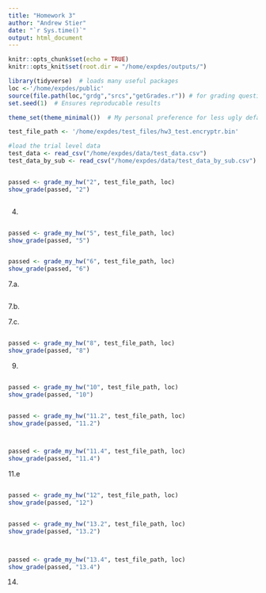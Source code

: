 ```yaml
---
title: "Homework 3"
author: "Andrew Stier"  
date: "`r Sys.time()`"
output: html_document
---
```


<!---
In order to check that all the necessary packages are installed, Click the File > New File > R Markdown button and keep all of the options as is. Save the document somewhere, and, while that new document is open, click the knit button. If a window with some plots shows up, everything is installed correctly. If RStudio prompts you to install any packages, you should install them.
-->

<!---
Please save this file as Homework2_lastname_firstname.Rmd

Be sure to update the author field in the block above.

While you are working on your homework, you can use the green arrows to run a "chunk" of code. In order to produce the final document, use the knit button. You will turn in both the Rmd file and the knitted html file, which will appear next to wherever you saved the Rmd file if there are no errors.

Beware, if you run chunks out of order or reuse variable names your code may produce different results when it is run again from top to bottom. Before you knit your document, it is a good idea to run all the chunks in order from top to bottom in a clean environment. Use the broom button in the environment pane to clear your variables and click the Session > Restart R and Run All Chunks.

If you ever want to reference the documentation about a function, go to the console below and type ?function_name. Try it now with ?read_csv.
-->

```r
knitr::opts_chunk$set(echo = TRUE)
knitr::opts_knit$set(root.dir = "/home/expdes/outputs/")

library(tidyverse)  # loads many useful packages
loc <-'/home/expdes/public'
source(file.path(loc,"grdg","srcs","getGrades.r")) # for grading questions
set.seed(1)  # Ensures reproducable results

theme_set(theme_minimal())  # My personal preference for less ugly default plots

test_file_path <- '/home/expdes/test_files/hw3_test.encryptr.bin'

```

```r
#load the trial level data
test_data <- read_csv("/home/expdes/data/test_data.csv")
test_data_by_sub <- read_csv("/home/expdes/data/test_data_by_sub.csv")


```

```r

```

```r
passed <- grade_my_hw("2", test_file_path, loc)
show_grade(passed, "2")
```


```r

```
4. 


```r

```

```r
passed <- grade_my_hw("5", test_file_path, loc)
show_grade(passed, "5")
```


```r

```

```r
passed <- grade_my_hw("6", test_file_path, loc)
show_grade(passed, "6")
```


7.a.

```r

```

7.b.

7.c.


```r

```

```r
passed <- grade_my_hw("8", test_file_path, loc)
show_grade(passed, "8")
```


9.

```r

```

```r
passed <- grade_my_hw("10", test_file_path, loc)
show_grade(passed, "10")
```



```r


```

```r
passed <- grade_my_hw("11.2", test_file_path, loc)
show_grade(passed, "11.2")
```



```r


```



```r

```

```r
passed <- grade_my_hw("11.4", test_file_path, loc)
show_grade(passed, "11.4")
```


11.e 




```r


```

```r
passed <- grade_my_hw("12", test_file_path, loc)
show_grade(passed, "12")
```

```r

```

```r
passed <- grade_my_hw("13.2", test_file_path, loc)
show_grade(passed, "13.2")
```


```r

```



```r

```

```r
passed <- grade_my_hw("13.4", test_file_path, loc)
show_grade(passed, "13.4")
```


14. 